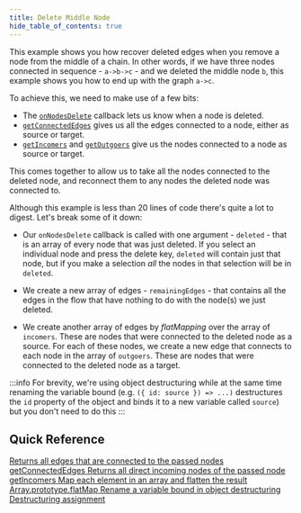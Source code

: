 ```yaml
---
title: Delete Middle Node
hide_table_of_contents: true
---
```



This example shows you how recover deleted edges when you remove a node from the
middle of a chain. In other words, if we have three nodes connected in sequence -
`a->b->c` - and we deleted the middle node `b`, this example shows you how to end
up with the graph `a->c`.

To achieve this, we need to make use of a few bits:

- The [`onNodesDelete`](/docs/api/react-flow-props/#onnodesdelete) callback lets
  us know when a node is deleted.
- [`getConnectedEdges`](/docs/api/graph-util-functions/#getconnectededges) gives us
  all the edges connected to a node, either as source or target.
- [`getIncomers`](/docs/api/graph-util-functions/#getincomers) and
  [`getOutgoers`](/docs/api/graph-util-functions/#getoutgoers) give us the nodes
  connected to a node as source or target.

This comes together to allow us to take all the nodes connected to the deleted
node, and reconnect them to any nodes the deleted node was connected to.

<CodeViewer codePath="example-flows/DeleteMiddleNode" />

Although this example is less than 20 lines of code there's quite a lot to digest.
Let's break some of it down:

- Our `onNodesDelete` callback is called with one argument - `deleted` - that is an
  array of every node that was just deleted. If you select an individual node and
  press the delete key, `deleted` will contain just that node, but if you make a
  selection _all_ the nodes in that selection will be in `deleted`.

- We create a new array of edges - `remainingEdges` - that contains all the edges
  in the flow that have nothing to do with the node(s) we just deleted.

- We create another array of edges by _flatMapping_ over the array of `incomers`.
  These are nodes that were connected to the deleted node as a source. For each
  of these nodes, we create a new edge that connects to each node in the array of
  `outgoers`. These are nodes that were connected to the deleted node as a target.

:::info
For brevity, we're using object destructuring while at the same time renaming
the variable bound (e.g. `({ id: source }) => ...)` destructures the `id`
property of the object and binds it to a new variable called `source`) but you
don't need to do this
:::

## Quick Reference

<div className="next-steps">
  <a className="next-steps__item" href="/docs/api/graph-util-functions/#getconnectededges">
    <span className="next-steps__item-sublabel">
      Returns all edges that are connected to the passed nodes
    </span>
    <span>getConnectedEdges</span>
  </a>
  <a className="next-steps__item" href="/docs/api/graph-util-functions/#getincomers">
    <span className="next-steps__item-sublabel">
      Returns all direct incoming nodes of the passed node
    </span>
    <span>getIncomers</span>
  </a>
  <a
    className="next-steps__item"
    target="_blank"
    href="https://developer.mozilla.org/en-US/docs/Web/JavaScript/Reference/Global_Objects/Array/flatMap"
  >
    <span className="next-steps__item-sublabel">
      Map each element in an array and flatten the result
    </span>
    <span>Array.prototype.flatMap</span>
  </a>
  <a
    className="next-steps__item"
    target="_blank"
    href="https://developer.mozilla.org/en-US/docs/Web/JavaScript/Reference/Operators/Destructuring_assignment#assigning_to_new_variable_names"
  >
    <span className="next-steps__item-sublabel">
      Rename a variable bound in object destructuring
    </span>
    <span>Destructuring assignment</span>
  </a>
</div>
